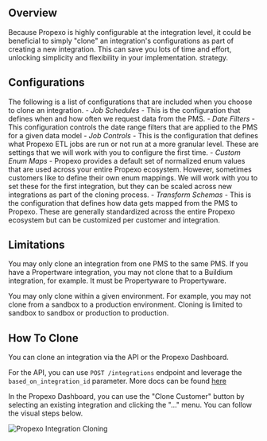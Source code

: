 ## Overview

Because Propexo is highly configurable at the integration level, it could be beneficial to simply "clone" an integration's configurations as part of creating a new integration. This can save you lots of time and effort, unlocking simplicity and flexibility in your implementation. strategy.

## Configurations
The following is a list of configurations that are included when you choose to clone an integration.
    - *Job Schedules* - This is the configuration that defines when and how often we request data from the PMS.
    - *Date Filters* - This configuration controls the date range filters that are applied to the PMS for a given data model
    - *Job Controls* - This is the configuration that defines what Propexo ETL jobs are run or not run at a more granular level. These are settings that we will work with you to configure the first time.
    - *Custom Enum Maps* - Propexo provides a default set of normalized enum values that are used across your entire Propexo ecosystem. However, sometimes customers like to define their own enum mappings. We will work with you to set these for the first integration, but they can be scaled across new integrations as part of the cloning process.
    - *Transform Schemas* - This is the configuration that defines how data gets mapped from the PMS to Propexo. These are generally standardized across the entire Propexo ecosystem but can be customized per customer and integration.

## Limitations
You may only clone an integration from one PMS to the same PMS. If you have a Propertware integration, you may not clone that to a Buildium integration, for example. It must be Propertyware to Propertyware.

You may only clone within a given environment. For example, you may not clone from a sandbox to a production environment. Cloning is limited to sandbox to sandbox or production to production.

## How To Clone
You can clone an integration via the API or the Propexo Dashboard. 

For the API, you can use `POST /integrations` endpoint and leverage the `based_on_integration_id` parameter. More docs can be found [here](https://docs.propexo.com/api-reference/api-reference/admin/create-an-integration#request.body.based_on_integration_id)

In the Propexo Dashboard, you can use the "Clone Customer" button by selecting an existing integration and clicking the "..." menu. You can follow the visual steps below.

![Propexo Integration Cloning](https://propify-public-assets.s3.amazonaws.com/docs/integration-clone.gif)